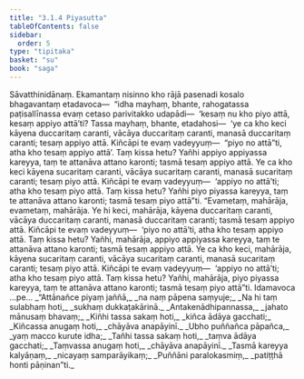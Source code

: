 ```yaml
---
title: "3.1.4 Piyasutta"
tableOfContents: false
sidebar:
  order: 5
type: "tipitaka"
basket: "su"
book: "saga"
---
```



<DynamicBreadcrumb />

<Division number="115" book="saga">

<Paragraph number="596" book="saga">
Sāvatthinidānaṃ. Ekamantaṃ nisinno kho rājā pasenadi kosalo bhagavantaṃ etadavoca—  “idha mayhaṃ, bhante, rahogatassa paṭisallīnassa evaṃ cetaso parivitakko udapādi—  ‘kesaṃ nu kho piyo attā, kesaṃ appiyo attā’ti? Tassa mayhaṃ, bhante, etadahosi—  ‘ye ca kho keci kāyena duccaritaṃ caranti, vācāya duccaritaṃ caranti, manasā duccaritaṃ caranti; tesaṃ appiyo attā. Kiñcāpi te evaṃ vadeyyuṃ—  “piyo no attā”ti, atha kho tesaṃ appiyo attā’. Taṃ kissa hetu? Yañhi appiyo appiyassa kareyya, taṃ te attanāva attano karonti; tasmā tesaṃ appiyo attā. Ye ca kho keci kāyena sucaritaṃ caranti, vācāya sucaritaṃ caranti, manasā sucaritaṃ caranti; tesaṃ piyo attā. Kiñcāpi te evaṃ vadeyyuṃ—  ‘appiyo no attā’ti; atha kho tesaṃ piyo attā. Taṃ kissa hetu? Yañhi piyo piyassa kareyya, taṃ te attanāva attano karonti; tasmā tesaṃ piyo attā”ti.
</Paragraph>

<Paragraph number="597" book="saga">
“Evametaṃ, mahārāja, evametaṃ, mahārāja. Ye hi keci, mahārāja, kāyena duccaritaṃ caranti, vācāya duccaritaṃ caranti, manasā duccaritaṃ caranti; tasmā tesaṃ appiyo attā. Kiñcāpi te evaṃ vadeyyuṃ—  ‘piyo no attā’ti, atha kho tesaṃ appiyo attā. Taṃ kissa hetu? Yañhi, mahārāja, appiyo appiyassa kareyya, taṃ te attanāva attano karonti; tasmā tesaṃ appiyo attā. Ye ca kho keci, mahārāja, kāyena sucaritaṃ caranti, vācāya sucaritaṃ caranti, manasā sucaritaṃ caranti; tesaṃ piyo attā. Kiñcāpi te evaṃ vadeyyuṃ—  ‘appiyo no attā’ti; atha kho tesaṃ piyo attā. Taṃ kissa hetu? Yañhi, mahārāja, piyo piyassa kareyya, taṃ te attanāva attano karonti; tasmā tesaṃ piyo attā”ti. Idamavoca …pe…
</Paragraph>

<Paragraph number="598" type="verses" book="saga">
_“Attānañce piyaṃ jaññā,_  
_na naṃ pāpena saṃyuje;_  
_Na hi taṃ sulabhaṃ hoti,_  
_sukhaṃ dukkaṭakārinā._  

</Paragraph>

<Paragraph number="599" type="verses" book="saga">
_Antakenādhipannassa,_  
_jahato mānusaṃ bhavaṃ;_  
_Kiñhi tassa sakaṃ hoti,_  
_kiñca ādāya gacchati;_  
_Kiñcassa anugaṃ hoti,_  
_chāyāva anapāyinī._  

</Paragraph>

<Paragraph number="600" type="verses" book="saga">
_Ubho puññañca pāpañca,_  
_yaṃ macco kurute idha;_  
_Tañhi tassa sakaṃ hoti,_  
_taṃva ādāya gacchati;_  
_Taṃvassa anugaṃ hoti,_  
_chāyāva anapāyinī._  

</Paragraph>

<Paragraph number="601" type="verses" book="saga">
_Tasmā kareyya kalyāṇaṃ,_  
_nicayaṃ samparāyikaṃ;_  
_Puññāni paralokasmiṃ,_  
_patiṭṭhā honti pāṇinan”ti._
</Paragraph>
</Division>